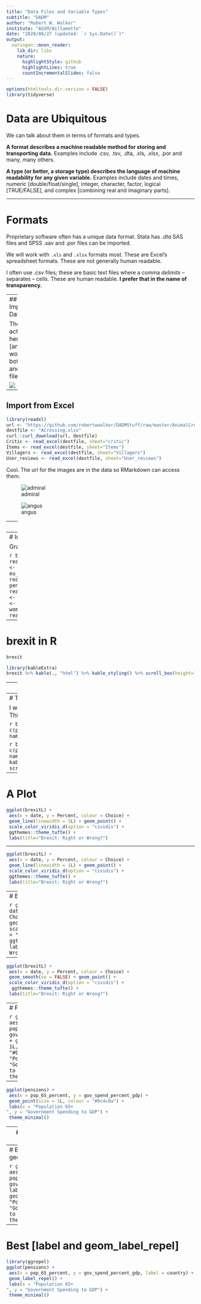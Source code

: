 ```yaml
---
title: "Data Files and Variable Types"
subtitle: "DADM"
author: "Robert W. Walker"
institute: "AGSM/Willamette"
date: "2020/08/27 (updated: `r Sys.Date()`)"
output:
  xaringan::moon_reader:
    lib_dir: libs
    nature:
      highlightStyle: github
      highlightLines: true
      countIncrementalSlides: false
---
```


```r
options(htmltools.dir.version = FALSE)
library(tidyverse)
```

# Data are Ubiquitous

We can talk about them in terms of formats and types.  

**A format describes a machine readable method for storing and transporting data.**  Examples include .csv, .tsv, .dta, .xls, .xlsx, .por and many, many others.

**A type (or better, a storage type) describes the language of machine readability for any given variable.**  Examples include dates and times, numeric [double/float/single], integer, character, factor, logical [TRUE/FALSE], and complex [combining real and imaginary parts].

---

# Formats

Proprietary software often has a unique data format.  Stata has *.dta*  SAS files and SPSS .sav and .por files can be imported.

We will work with `.xls` and `.xlsx` formats most.  These are Excel's spreadsheet formats.  These are not generally human readable.

I often use .csv files; these are basic text files where a comma *delimits* -- separates -- cells.  These are human readable.  **I prefer that in the name of transparency.**

---
## Importing Data

The action is here [and it works for both URL and local files]:

![](https://github.com/robertwwalker/DADMStuff/raw/master/ImportFile.png)

---

## Import from Excel

```r
library(readxl)
url <- "https://github.com/robertwwalker/DADMStuff/raw/master/AnimalCrossing.xlsx"
destfile <- "ACrossing.xlsx"
curl::curl_download(url, destfile)
Critic <- read_excel(destfile, sheet="critic")
Items <- read_excel(destfile, sheet="Items")
Villagers <- read_excel(destfile, sheet="Villagers")
User_reviews <- read_excel(destfile, sheet="User_reviews")
```

Cool.  The url for the images are in the data so RMarkdown can access them.

![admiral](`r Villagers$url[1]`)

![angus](`r Villagers$url[13]`)

---
## Importing from .csv

They are text files.  Let's actually look at brexit.csv.  Three variables: date, percent right, percent wrong.  Separated by commas.  The comma is the 'delimiter'.

![](https://github.com/robertwwalker/DADMStuff/raw/master/CSV.png)

---
# Importing .csv

Grab the economist data.

```r
brexit <- read.csv("https://github.com/robertwwalker/DADMStuff/raw/master/brexit.csv")
corbyn <- read.csv("https://github.com/robertwwalker/DADMStuff/raw/master/corbyn.csv")
eu_balance <- read.csv("https://github.com/robertwwalker/DADMStuff/raw/master/eu_balance.csv")
pensions <- read.csv("https://github.com/robertwwalker/DADMStuff/raw/master/pensions.csv")
dogs <- read.csv("https://github.com/robertwwalker/DADMStuff/raw/master/dogs.csv")
trade <- read.csv("https://github.com/robertwwalker/DADMStuff/raw/master/trade.csv")
women_research <- read.csv("https://github.com/robertwwalker/DADMStuff/raw/master/women_research.csv")
```

---
# brexit in R

```r
brexit
```

```r
library(kableExtra)
brexit %>% kable(., "html") %>% kable_styling() %>% scroll_box(height="400px", width="80%")
```

---
# Fixing the Dates

Dates are difficult.  Generically, they need to scale to hours, minutes, seconds, and perhaps worst, time zones.  In addition, they can be formatted in myriad ways.

```r
brexit <- brexit %>% mutate(date = as.Date(date, format="%d/%m/%y")) # These are dd/mm/yy
```

This is important, particularly if we wish to sequence them according to time, and we do when we visualize them.

---
# To Esquisse

I will need to reorganize the data; I need to make it `tidy`.  This is known as **pivoting**.

```r
brexitL <- brexit %>% pivot_longer(., c(percent_responding_right,percent_responding_wrong), names_to = "Choice", values_to="Percent")
```

```r
brexitL <- brexit %>% pivot_longer(., c(percent_responding_right,percent_responding_wrong), names_to = "Choice", values_to="Percent")
kable(brexitL) %>% kable_styling() %>% scroll_box(height="400px")
```

---
# A Plot

```r
ggplot(brexitL) +
 aes(x = date, y = Percent, colour = Choice) +
 geom_line(linewidth = 1L) + geom_point() +
 scale_color_viridis_d(option = "cividis") +
 ggthemes::theme_tufte() +
 labs(title="Brexit: Right or Wrong?")
```

---

```r
ggplot(brexitL) +
 aes(x = date, y = Percent, colour = Choice) +
 geom_line(linewidth = 1L) + geom_point() +
 scale_color_viridis_d(option = "cividis") +
 ggthemes::theme_tufte() +
 labs(title="Brexit: Right or Wrong?")
```

---
# Better

```r
ggplot(brexitL) +
 aes(x = date, y = Percent, colour = Choice) +
 geom_smooth() + geom_point() +
 scale_color_viridis_d(option = "cividis") +
  ggthemes::theme_tufte() +
 labs(title="Brexit: Right or Wrong?")
```

---

```r
ggplot(brexitL) +
 aes(x = date, y = Percent, colour = Choice) +
 geom_smooth(se = FALSE) + geom_point() +
 scale_color_viridis_d(option = "cividis") +
  ggthemes::theme_tufte() +
 labs(title="Brexit: Right or Wrong?")
```

---
# Pensions

```r
ggplot(pensions) +
 aes(x = pop_65_percent, y = gov_spend_percent_gdp) +
 geom_point(size = 1L, colour = "#0c4c8a") +
 labs(x = "Population 65+
", y = "Government Spending to GDP") +
 theme_minimal()
```

---

```r
ggplot(pensions) +
 aes(x = pop_65_percent, y = gov_spend_percent_gdp) +
 geom_point(size = 1L, colour = "#0c4c8a") +
 labs(x = "Population 65+
", y = "Government Spending to GDP") +
 theme_minimal()
```


---
# Better [label and geom_text]

```r
ggplot(pensions) +
 aes(x = pop_65_percent, y = gov_spend_percent_gdp, label = country) +
 geom_text() +
 labs(x = "Population 65+
", y = "Government Spending to GDP") +
 theme_minimal()
```

---
# Better [label and geom_text]

```r
ggplot(pensions) +
 aes(x = pop_65_percent, y = gov_spend_percent_gdp, label = country) +
 geom_text() +
 labs(x = "Population 65+
", y = "Government Spending to GDP") +
 theme_minimal()
```

---
# Best [label and geom_label_repel]

```r
library(ggrepel)
ggplot(pensions) +
 aes(x = pop_65_percent, y = gov_spend_percent_gdp, label = country) +
 geom_label_repel() +
 labs(x = "Population 65+
", y = "Government Spending to GDP") +
 theme_minimal()
```